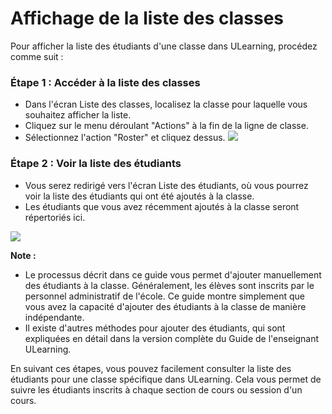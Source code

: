 
# Affichage de la liste des classes 
 
 Pour afficher la liste des étudiants d'une classe dans ULearning, procédez comme suit : 
 
 ### Étape 1 : Accéder à la liste des classes 
 - Dans l'écran Liste des classes, localisez la classe pour laquelle vous souhaitez afficher la liste. 
 - Cliquez sur le menu déroulant "Actions" à la fin de la ligne de classe. 
 - Sélectionnez l'action "Roster" et cliquez dessus. 
 ![]( /img/utest/enseignant/annexe11.png) 
 
 ### Étape 2 : Voir la liste des étudiants 
 - Vous serez redirigé vers l'écran Liste des étudiants, où vous pourrez voir la liste des étudiants qui ont été ajoutés à la classe. 
 - Les étudiants que vous avez récemment ajoutés à la classe seront répertoriés ici. 

 ![]( /img/utest/enseignant/annexe12.png) 

 **Note :** 
 - Le processus décrit dans ce guide vous permet d'ajouter manuellement des étudiants à la classe. Généralement, les élèves sont inscrits par le personnel administratif de l'école. Ce guide montre simplement que vous avez la capacité d'ajouter des étudiants à la classe de manière indépendante. 
 - Il existe d'autres méthodes pour ajouter des étudiants, qui sont expliquées en détail dans la version complète du Guide de l'enseignant ULearning. 
 
 En suivant ces étapes, vous pouvez facilement consulter la liste des étudiants pour une classe spécifique dans ULearning. Cela vous permet de suivre les étudiants inscrits à chaque section de cours ou session d'un cours.
